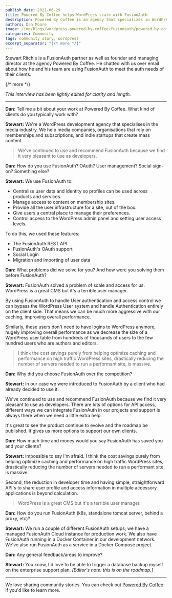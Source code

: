 ```yaml
---
publish_date: 2021-06-29 
title: Powered By Coffee helps WordPress scale with FusionAuth
description: Powered By Coffee is an agency that specializes in WordPress and helps organizations such as media companies with their subscription and membership models.
authors: Dan Moore
image: /img/blogs/wordpress-powered-by-coffee-fusionauth/powered-by-coffee-helps-wordpress-scale-with-fusionauth-header-image.png
categories: Community
tags: community story, wordpress
excerpt_separator: "{/* more */}"
---
```


Stewart Ritchie is a FusionAuth partner as well as founder and managing director at the agency Powered By Coffee. He chatted with us over email about how he and his team are using FusionAuth to meet the auth needs of their clients. 

{/* more */}

*This interview has been lightly edited for clarity and length.*

-------

**Dan:** Tell me a bit about your work at Powered By Coffee. What kind of clients do you typically work with?

**Stewart:** We're a WordPress development agency that specialises in the media industry. We help media companies, organisations that rely on memberships and subscriptions, and indie startups that create mass content.

> We've continued to use and recommend FusionAuth because we find it very pleasant to use as developers.  

**Dan:** How do you use FusionAuth? OAuth? User management? Social sign-on? Something else?

**Stewart:** We use FusionAuth to:

* Centralise user data and identity so profiles can be used across products and services.
* Manage access to content on membership sites.
* Provide all the user infrastructure for a site, out of the box.
* Give users a central place to manage their preferences.
* Control access to the WordPress admin panel and setting user access levels.

To do this, we used these features:
* The FusionAuth REST API
* FusionAuth's OAuth support
* Social Login
* Migration and importing of user data

**Dan:** What problems did we solve for you? And how were you solving them before FusionAuth?

**Stewart:** FusionAuth solved a problem of scale and access for us. WordPress is a great CMS but it's a terrible user manager.

By using FusionAuth to handle User authentication and access control we can bypass the WordPress User system and handle Authentication entirely on the client side. That means we can be much more aggressive with our caching, improving overall performance. 

Similarly, these users don't need to have logins to WordPress anymore, hugely improving overall performance as we decrease the size of a WordPress user table from hundreds of thousands of users to the few hundred users who are authors and editors.

> I think the cost savings purely from helping optimize caching and performance on high traffic WordPress sites, drastically reducing the number of servers needed to run a performant site, is massive.

**Dan:** Why did you choose FusionAuth over the competition?

**Stewart:** In our case we were introduced to FusionAuth by a client who had already decided to use it.

We've continued to use and recommend FusionAuth because we find it very pleasant to use as developers.  There are lots of options for API access, different ways we can integrate FusionAuth in our projects and support is always there when we need a little extra help.

It's great to see the product continue to evolve and the roadmap be published. It gives us more options to support our own clients.

**Dan:** How much time and money would you say FusionAuth has saved you and your clients?

**Stewart:** Impossible to say I'm afraid. I think the cost savings purely from helping optimize caching and performance on high traffic WordPress sites, drastically reducing the number of servers needed to run a performant site, is massive.

Second, the reduction in developer time and having simple, straightforward API's to share user profile and access information in multiple accessory applications is beyond calculation.

> WordPress is a great CMS but it's a terrible user manager.

**Dan:** How do you run FusionAuth (k8s, standalone tomcat server, behind a proxy, etc)?

**Stewart:** We run a couple of different FusionAuth setups; we have a managed FusionAuth Cloud instance for production work. We also have FusionAuth running in a Docker Container in our development network. We've also run FusionAuth as a service in a Docker Compose project.

**Dan:** Any general feedback/areas to improve?

**Stewart:** You know, I'd love to be able to trigger a database backup myself on the enterprise support plan. _[Editor's note: this is on the roadmap.]_

-------

We love sharing community stories. You can check out [Powered By Coffee](https://poweredbycoffee.co.uk/) if you'd like to learn more. 

